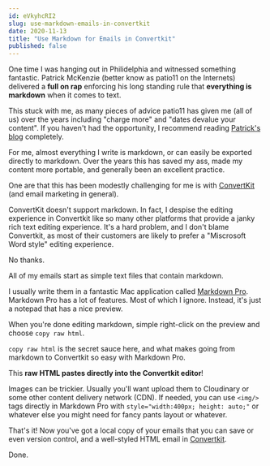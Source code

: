 ```yaml
---
id: eVkyhcRI2
slug: use-markdown-emails-in-convertkit
date: 2020-11-13
title: "Use Markdown for Emails in Convertkit"
published: false
---
```


One time I was hanging out in Philidelphia and witnessed something fantastic. Patrick McKenzie (better know as patio11 on the Internets) delivered a **full on rap** enforcing his long standing rule that **everything is markdown** when it comes to text.


<div style={{ marginTop: '45px', marginBottom: '45px' }}>
  <TwitterTweetEmbed
    tweetId={'736214582469890052'}
    options={{ conversation: 'none', align: 'center' }}
  />
</div>

This stuck with me, as many pieces of advice patio11 has given me (all of us) over the years including "charge more" and "dates devalue your content". If you haven't had the opportunity, I recommend reading [Patrick's blog](https://www.kalzumeus.com/start-here-if-youre-new/) completely.

For me, almost everything I write is markdown, or can easily be exported directly to markdown. Over the years this has saved my ass, made my content more portable, and generally been an excellent practice.

One are that this has been modestly challenging for me is with [ConvertKit](https://joel.dev/convertkit) (and email marketing in general).

ConvertKit doesn't support markdown. In fact, I despise the editing experience in Convertkit like so many other platforms that provide a janky rich text editing experience. It's a hard problem, and I don't blame Convertkit, as most of their customers are likely to prefer a "Miscrosoft Word style" editing experience.

No thanks.

All of my emails start as simple text files that contain markdown.

I usually write them in a fantastic Mac application called [Markdown Pro](http://www.markdownpro.com/). Markdown Pro has a lot of features. Most of which I ignore. Instead, it's just a notepad that has a nice preview.

When you're done editing markdown, simple right-click on the preview and choose `copy raw html`.

`copy raw html` is the secret sauce here, and what makes going from markdown to Convertkit so easy with Markdown Pro.

This **raw HTML pastes directly into the Convertkit editor**!

Images can be trickier. Usually you'll want upload them to Cloudinary or some other content delivery network (CDN). If needed, you can use `<img/>` tags directly in Markdown Pro with `style="width:400px; height: auto;"` or whatever else you might need for fancy pants layout or whatever.

That's it! Now you've got a local copy of your emails that you can save or even version control, and a well-styled HTML email in [Convertkit](https://joel.dev/convertkit). 

Done.
